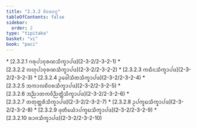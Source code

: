 ```yaml
---
title: "2.3.2 ᨧᩦᩅᩁᩅᨣ᩠ᨣ"
tableOfContents: false
sidebar:
  order: 2
type: "tipitaka"
basket: "vi"
book: "paci"
---
```



<DynamicBreadcrumb />



<TableOfContents book="paci" section="2.3.2">
* [2.3.2.1 ᨣᩁᩩᨸᩣᩅᩩᩁᨱᩈᩥᨠ᩠ᨡᩣᨸᨴ](2-3-2/2-3-2-1)
* [2.3.2.2 ᩃᩉᩩᨸᩣᩅᩩᩁᨱᩈᩥᨠ᩠ᨡᩣᨸᨴ](2-3-2/2-3-2-2)
* [2.3.2.3 ᨠᨳᩥᨶᩈᩥᨠ᩠ᨡᩣᨸᨴ](2-3-2/2-3-2-3)
* [2.3.2.4 ᩏᨴᩮᩤᩈᩥᨲᩈᩥᨠ᩠ᨡᩣᨸᨴ](2-3-2/2-3-2-4)
* [2.3.2.5 ᩋᨠᩣᩃᨧᩦᩅᩁᩈᩥᨠ᩠ᨡᩣᨸᨴ](2-3-2/2-3-2-5)
* [2.3.2.6 ᩋᨬ᩠ᨬᩣᨲᨠᩅᩥᨬ᩠ᨬᨲ᩠ᨲᩥᩈᩥᨠ᩠ᨡᩣᨸᨴ](2-3-2/2-3-2-6)
* [2.3.2.7 ᨲᨲᩩᨲ᩠ᨲᩁᩥᩈᩥᨠ᩠ᨡᩣᨸᨴ](2-3-2/2-3-2-7)
* [2.3.2.8 ᩏᨸᨠ᩠ᨡᨭᩈᩥᨠ᩠ᨡᩣᨸᨴ](2-3-2/2-3-2-8)
* [2.3.2.9 ᨴᩩᨲᩥᨿᩮᩫᩣᨸᨠ᩠ᨡᨭᩈᩥᨠ᩠ᨡᩣᨸᨴ](2-3-2/2-3-2-9)
* [2.3.2.10 ᩁᩣᨩᩈᩥᨠ᩠ᨡᩣᨸᨴ](2-3-2/2-3-2-10)
</TableOfContents>